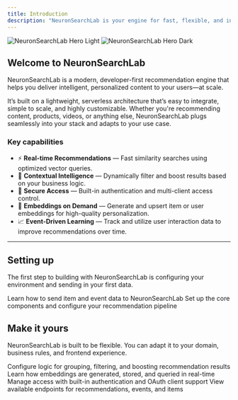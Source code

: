 ```yaml
---
title: Introduction
description: "NeuronSearchLab is your engine for fast, flexible, and intelligent recommendations."
---
```


<img
  className="block dark:hidden rounded-md"
  src="/images/Dashboard-NeuronSearchLab-04-23-2025_07_23_PM.png"
  alt="NeuronSearchLab Hero Light"
/>
<img
  className="hidden dark:block"
  src="/images/Dashboard-NeuronSearchLab-04-23-2025_07_23_PM.png"
  alt="NeuronSearchLab Hero Dark"
/>

## Welcome to NeuronSearchLab

NeuronSearchLab is a modern, developer-first recommendation engine that helps you deliver intelligent, personalized content to your users—at scale.

It’s built on a lightweight, serverless architecture that’s easy to integrate, simple to scale, and highly customizable. Whether you're recommending content, products, videos, or anything else, NeuronSearchLab plugs seamlessly into your stack and adapts to your use case.

### Key capabilities

- ⚡ **Real-time Recommendations** — Fast similarity searches using optimized vector queries.
- 🧠 **Contextual Intelligence** — Dynamically filter and boost results based on your business logic.
- 🔐 **Secure Access** — Built-in authentication and multi-client access control.
- 🔄 **Embeddings on Demand** — Generate and upsert item or user embeddings for high-quality personalization.
- 📈 **Event-Driven Learning** — Track and utilize user interaction data to improve recommendations over time.

---

## Setting up

The first step to building with NeuronSearchLab is configuring your environment and sending in your first data.

<CardGroup cols={2}>
  <Card
    title="Connect Your Data"
    icon="database"
    href="/docs/quickstart"
  >
    Learn how to send item and event data to NeuronSearchLab
  </Card>
  <Card
    title="Deploy Your Recommender"
    icon="rocket"
    href="/docs/deployment"
  >
    Set up the core components and configure your recommendation pipeline
  </Card>
</CardGroup>

## Make it yours

NeuronSearchLab is built to be flexible. You can adapt it to your domain, business rules, and frontend experience.

<CardGroup cols={2}>
  <Card
    title="Customize Contexts"
    icon="sliders"
    href="/docs/contexts"
  >
    Configure logic for grouping, filtering, and boosting recommendation results
  </Card>
  <Card
    title="Work with Embeddings"
    icon="brain"
    href="/docs/embeddings"
  >
    Learn how embeddings are generated, stored, and queried in real-time
  </Card>
  <Card
    title="Secure Your Endpoints"
    icon="shield"
    href="/docs/authentication"
  >
    Manage access with built-in authentication and OAuth client support
  </Card>
  <Card
    title="API Reference"
    icon="book"
    href="/docs/api"
  >
    View available endpoints for recommendations, events, and items
  </Card>
</CardGroup>
